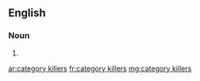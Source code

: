 ==English==

===Noun===
{{head|en|plural}}

# {{plural of|category killer|lang=en|nocat=1}}

[[ar:category killers]]
[[fr:category killers]]
[[mg:category killers]]